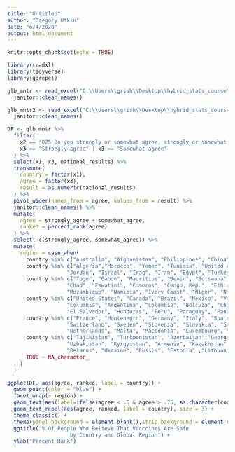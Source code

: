 ```yaml
---
title: "Untitled"
author: "Gregory Utkin"
date: "6/4/2020"
output: html_document
---
```


```r
knitr::opts_chunk$set(echo = TRUE)
```

```r
library(readxl)
library(tidyverse)
library(ggrepel)

glb_mntr <- read_excel("C:\\Users\\grish\\Desktop\\hybrid_stats_course\\data\\wgm2018_dataset_crosstabs_all_countries.xlsx", sheet = 1) %>%
  janitor::clean_names()

glb_mntr2 <- read_excel("C:\\Users\\grish\\Desktop\\hybrid_stats_course\\data\\wgm2018_dataset_crosstabs_all_countries.xlsx", sheet = 2) %>%
  janitor::clean_names()


```




```r
DF <- glb_mntr %>%
  filter(
    x2 == "Q25 Do you strongly or somewhat agree, strongly or somewhat disagree or neither agree nor disagree with the following statement? Vaccines are safe.",
    x3 == "Strongly agree" | x3 == "Somewhat agree"
  ) %>%
  select(x1, x3, national_results) %>%
  transmute(
    country = factor(x1),
    agree = factor(x3),
    result = as.numeric(national_results)
  ) %>%
  pivot_wider(names_from = agree, values_from = result) %>%
  janitor::clean_names() %>%
  mutate(
    agree = strongly_agree + somewhat_agree,
    ranked = percent_rank(agree)
  ) %>%
  select(-c(strongly_agree, somewhat_agree)) %>%
  mutate(
    region = case_when(
      country %in% c("Australia", "Afghanistan", "Philippines", "China", "Cambodia", "Bangladesh", "India", "Indonesia", "Japan", "Malaysia", "Myanmar", "Mongolia", "Nepal", "Sri Lanka", "New Zealand", "Pakistan", "Singapore", "South Korea", "Taiwan", "Thailand", "Vietnam") ~ "Asia",
      country %in% c("Algeria","Morocco", "Yemen", "Tunisia", "United Arab Emirates", "Palestine", "Moroco", "Libya", "Lebanon", "Kuwait",
                   "Jordan", "Israel", "Iraq", "Iran", "Egypt", "Turkey", "Saudi Arabia") ~ "Middle East North Africa",
      country %in% c("Togo", "Gabon", "Mauritius", "Benin", "Botswana", "Burkina Faso", "Burundi", "Cameroon", 
                   "Chad", "Eswatini", "Comoros", "Congo, Rep.", "Ethiopia", "Gabon", "Guinea", "Ghana", "Kenya", "Mauritania",
                   "Mozambique", "Namibia", "Ivory Coast", "Niger", "Nigeria", "Liberia", "Rwanda", "Senegal", "Mali", "Malawi", "Sierra Leone", "South Africa", "Tanzania", "The Gambia", "Togo", "Madagascar", "Laos", "Nigeria", "Uganda", "Zambia", "Zimbabwe") ~ "Sub-Saharan Africa",
      country %in% c("United States", "Canada", "Brazil", "Mexico", "Venezuela", "Nicaragua", "Guatemala", 
                   "Columbia", "Argentina", "Colombia", "Bolivia", "Chile", "Costa Rica", "Dominican Republic", "Ecuador", 
                   "El Salvador", "Honduras", "Peru", "Paraguay", "Panama", "Uruguay", "Haiti") ~ "Americas",
      country %in% c("France", "Montenegro", "Germany", "Italy", "Spain", "Austria", "Portugal", "United Kingdom", 
                   "Switzerland", "Sweden", "Slovenia", "Slovakia", "Serbia", "Romania", "Poland", "Norway", "Northern Cyprus", 
                   "Netherlands", "Malta", "Macedonia", "Luxembourg", "Bosnia and Herzegovina", "Kosovo", "Ireland", "Iceland", "Hungary", "Greece", "Finland", "Denmark", "Czech Republic", "Cyprus", "Croatia", "Bulgaria", "Belgium", "Albania") ~ "Europe",
      country %in% c("Tajikistan", "Turkmenistan", "Azerbaijan","Georgia", "Moldova",
                   "Uzbekistan", "Kyrgyzstan", "Armenia", "Kazakhstan",
                   "Belarus", "Ukraine", "Russia", "Estonia" ,"Lithuania", "Latvia") ~ "Former Soviet Union",
      TRUE ~ NA_character_
    )
  )

```


```r
ggplot(DF, aes(agree, ranked, label = country)) +
  geom_point(color = "blue") +
  facet_wrap(~ region) +
  geom_text(aes(label=ifelse(agree < .5 & agree > .75, as.character(country),'')), hjust=0, vjust=0) +
  geom_text_repel(aes(agree, ranked, label = country), size = 3) +
  theme_classic() + 
  theme(panel.background = element_blank(),strip.background = element_rect(colour="gray", fill="gray"), panel.border = element_rect(fill = NA, color = "black"),legend.title = element_blank(),legend.position="bottom", strip.text = element_text(face="bold", size=9), axis.text=element_text(face="bold"),axis.title = element_text(face="bold"),plot.title = element_text(face = "bold", hjust = 0.5,size=13)) +
  ggtitle("% Of People Who Believe That Vacccines Are Safe
                    by Country and Global Region") +
  ylab("Percent Rank")
  
  
```



